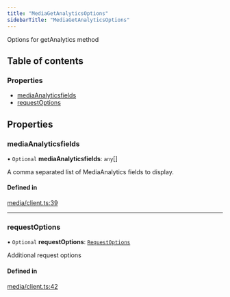 ```yaml
---
title: "MediaGetAnalyticsOptions"
sidebarTitle: "MediaGetAnalyticsOptions"
---
```


Options for getAnalytics method

## Table of contents

### Properties

- [mediaAnalyticsfields](/xdks/typescript/reference/interfaces/MediaGetAnalyticsOptions#mediaanalyticsfields)
- [requestOptions](/xdks/typescript/reference/interfaces/MediaGetAnalyticsOptions#requestoptions)

## Properties

### mediaAnalyticsfields

• `Optional` **mediaAnalyticsfields**: `any`[]

A comma separated list of MediaAnalytics fields to display.

#### Defined in

[media/client.ts:39](https://github.com/xdevplatform/xdk/blob/298ca9350d035e40e7c8ee0753c50052819a41e2/xdk/typescript/src/media/client.ts#L39)

___

### requestOptions

• `Optional` **requestOptions**: [`RequestOptions`](/xdks/typescript/reference/interfaces/RequestOptions)

Additional request options

#### Defined in

[media/client.ts:42](https://github.com/xdevplatform/xdk/blob/298ca9350d035e40e7c8ee0753c50052819a41e2/xdk/typescript/src/media/client.ts#L42)
